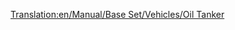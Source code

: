 [[Translation:en/Manual/Base Set/Vehicles/Oil Tanker]]
{{pl/wagony|NormalCost=£1,562 ($3,124)
|Name=Cysterna na ropę
|NormalWeight=24 / 54 t
|Picture=[[File:en/Oiltanker.png]]
|NormalCapacity=30,000 litrów ropy naftowej
|MonoCost=£1,562 ($3,124)
|MonoWeight=24 / 59 t
|MonoCapacity=35,000 litres of oil
|MagCost=£1,562 ($3,124)
|MagWeight=24 / 61 t
|MagCapacity=37,000 litres of oil
|Description=Tankowce są zbudowane do przechowywania płynów takich jak [[pl/Manual/Base Set/Economy/Ropa|Ropa naftowa]] . Ten wagon jest dostępny w [[pl/Manual/Klimat#Umiarkowany | Temperate]], [[pl/Manual/Klimat#Arktyczny | Sub-Arctic]] i [[pl/Manual/Klimat#Tropikalny | Sub-Tropical]] .
}}